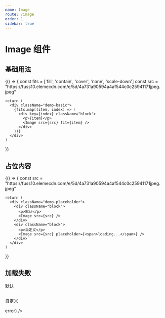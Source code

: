 ```yaml
---
name: Image
route: /image
order: 1
sidebar: true
---
```



# Image 组件

## 基础用法

<Playground>
  {() => {
    const fits = ['fill', 'contain', 'cover', 'none', 'scale-down']
    const src = "https://fuss10.elemecdn.com/e/5d/4a731a90594a4af544c0c25941171jpeg.jpeg"

    return (
      <div className="demo-basic">
        {fits.map((item, index) => (
          <div key={index} className="block">
            <p>{item}</p>
            <Image src={src} fit={item} /> 
          </div>
        ))}
      </div>
    )
  }}
</Playground>

## 占位内容

<Playground>
  {() => {
    const src = "https://fuss10.elemecdn.com/e/5d/4a731a90594a4af544c0c25941171jpeg.jpeg"

    return (
      <div className="demo-placeholder">
        <div className="block">
          <p>默认</p>
          <Image src={src} /> 
        </div>
        <div className="block">
          <p>自定义</p>
          <Image src={src} placeholder={<span>loading...</span>} /> 
        </div>
      </div>
    )
  }}
</Playground>


## 加载失败

<Playground>
  <div className="demo-error">
    <div className="block">
      <p>默认</p>
      <Image /> 
    </div>
    <div className="block">
      <p>自定义</p>
      <Image error={<span>error</span>} /> 
    </div>
  </div>
</Playground>